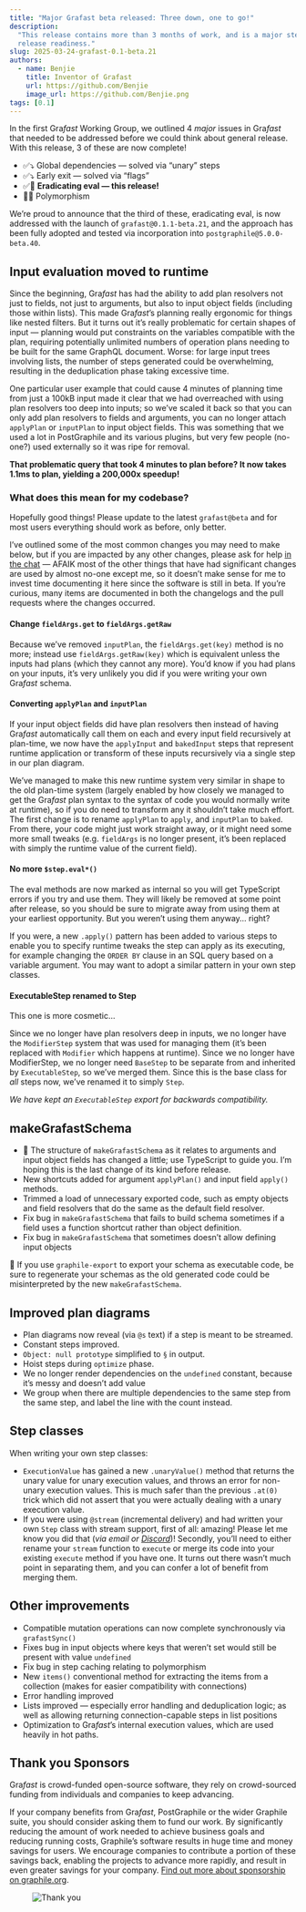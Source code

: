 ```yaml
---
title: "Major Grafast beta released: Three down, one to go!"
description:
  "This release contains more than 3 months of work, and is a major step towards
  release readiness."
slug: 2025-03-24-grafast-0.1-beta.21
authors:
  - name: Benjie
    title: Inventor of Grafast
    url: https://github.com/Benjie
    image_url: https://github.com/Benjie.png
tags: [0.1]
---
```



<p className={styles.intro}>

In the first Gra<em>fast</em> Working Group, we outlined 4 <em>major</em> issues in Gra<em>fast</em>
that needed to be addressed before we could think about general release. With
this release, 3 of these are now complete!

- ✅⤵️ Global dependencies — solved via “unary” steps
- ✅⤵️ Early exit — solved via “flags”
- ✅🎉 **Eradicating eval — this release!**
- 🤔🔜 Polymorphism

We’re proud to announce that the third of these, eradicating eval, is now
addressed with the launch of `grafast@0.1.1-beta.21`, and the approach has been
fully adopted and tested via incorporation into `postgraphile@5.0.0-beta.40`.

</p>

## Input evaluation moved to runtime

Since the beginning, Gra*fast* has had the ability to add plan resolvers not
just to fields, not just to arguments, but also to input object fields
(including those within lists). This made Gra*fast*’s planning really ergonomic
for things like nested filters. But it turns
out it’s really problematic for certain shapes of input — planning would put
constraints on the variables compatible with the plan, requiring potentially
unlimited numbers of operation plans needing to be built for the same GraphQL
document. Worse: for large input trees involving lists, the number of steps
generated could be overwhelming, resulting in the deduplication phase taking
excessive time.

One particular user example that could cause 4 minutes of planning time from
just a 100kB input made it clear that we had overreached with using plan
resolvers too deep into inputs; so we’ve scaled it back so that you can only
add plan resolvers to fields and arguments, you can no longer attach
`applyPlan` or `inputPlan` to input object fields. This was something that we
used a lot in PostGraphile and its various plugins, but very few people
(no-one?) used externally so it was ripe for removal.

<strong>
  That problematic query that took 4 minutes to plan before? It now takes 1.1ms
  to plan, yielding a 200,000x speedup!
</strong>

<!-- truncate-->

### What does this mean for my codebase?

Hopefully good things! Please update to the latest `grafast@beta` and for most
users everything should work as before, only better.

I’ve outlined some of the most common changes you may need to make below, but
if you are impacted by any other changes, please ask for help [in the
chat](https://discord.gg/graphile) — AFAIK most of the other things that have
had significant changes are used by almost no-one except me, so it doesn’t make
sense for me to invest time documenting it here since the software is still in
beta. If you’re curious, many items are documented in both the changelogs and
the pull requests where the changes occurred.

#### Change `fieldArgs.get` to `fieldArgs.getRaw`

Because we’ve removed `inputPlan`, the `fieldArgs.get(key)` method is no more;
instead use `fieldArgs.getRaw(key)` which is equivalent unless the inputs had
plans (which they cannot any more). You’d know if you had plans on your inputs,
it’s very unlikely you did if you were writing your own Gra*fast* schema.

#### Converting `applyPlan` and `inputPlan`

If your input object fields did have plan resolvers then instead of having
Gra*fast* automatically call them on each and every input field recursively at
plan-time, we now have the `applyInput` and `bakedInput` steps that represent
runtime application or transform of these inputs recursively via a single step
in our plan diagram.

We’ve managed to make this new runtime system very similar in shape to the old
plan-time system (largely enabled by how closely we managed to get the
Gra*fast* plan syntax to the syntax of code you would normally write at
runtime), so if you do need to transform any it shouldn’t take much effort. The
first change is to rename `applyPlan` to `apply`, and `inputPlan` to `baked`.
From there, your code might just work straight away, or it might need some more
small tweaks (e.g. `fieldArgs` is no longer present, it’s been replaced with
simply the runtime value of the current field).

#### No more `$step.eval*()`

The eval methods are now marked as internal so you will get TypeScript errors if
you try and use them. They will likely be removed at some point after release,
so you should be sure to migrate away from using them at your earliest
opportunity. But you weren’t using them anyway… right?

If you were, a new `.apply()` pattern has been added to various steps to enable
you to specify runtime tweaks the step can apply as its executing, for example
changing the `ORDER BY` clause in an SQL query based on a variable argument.
You may want to adopt a similar pattern in your own step classes.

#### ExecutableStep renamed to Step

This one is more cosmetic…

Since we no longer have plan resolvers deep in inputs, we no longer have the
`ModifierStep` system that was used for managing them (it’s been replaced with
`Modifier` which happens at runtime). Since we no longer have ModifierStep, we
no longer need `BaseStep` to be separate from and inherited by `ExecutableStep`,
so we’ve merged them. Since this is the base class for _all_ steps now, we’ve
renamed it to simply `Step`.

_We have kept an <code>ExecutableStep</code> export for backwards
compatibility._

## makeGrafastSchema

- 🚨 The structure of `makeGrafastSchema` as it relates to arguments and input
  object fields has changed a little; use TypeScript to guide you. I’m hoping
  this is the last change of its kind before release.
- New shortcuts added for argument `applyPlan()` and input field `apply()`
  methods.
- Trimmed a load of unnecessary exported code, such as empty objects and field
  resolvers that do the same as the default field resolver.
- Fix bug in `makeGrafastSchema` that fails to build schema sometimes if a field
  uses a function shortcut rather than object definition.
- Fix bug in `makeGrafastSchema` that sometimes doesn’t allow defining input
  objects

🚨 If you use `graphile-export` to export your schema as executable code, be
sure to regenerate your schemas as the old generated code could be
misinterpreted by the new `makeGrafastSchema`.

## Improved plan diagrams

- Plan diagrams now reveal (via `@s` text) if a step is meant to be streamed.
- Constant steps improved.
- `Object: null prototype` simplified to `§` in output.
- Hoist steps during `optimize` phase.
- We no longer render dependencies on the `undefined` constant, because it’s
  messy and doesn’t add value
- We group when there are multiple dependencies to the same step from the same
  step, and label the line with the count instead.

## Step classes

When writing your own step classes:

- `ExecutionValue` has gained a new `.unaryValue()` method that returns the
  unary value for unary execution values, and throws an error for non-unary
  execution values. This is much safer than the previous `.at(0)` trick which
  did not assert that you were actually dealing with a unary execution value.
- If you were using `@stream` (incremental delivery) and had written your own
  `Step` class with stream support, first of all: amazing! Please let me know
  you did that (_via email or [Discord](https://discord.gg/graphile)_)!
  Secondly, you’ll need to either rename your `stream` function to `execute` or
  merge its code into your existing `execute` method if you have one. It turns
  out there wasn’t much point in separating them, and you can confer a lot of
  benefit from merging them.

## Other improvements

- Compatible mutation operations can now complete synchronously via
  `grafastSync()`
- Fixes bug in input objects where keys that weren’t set would still be present
  with value `undefined`
- Fix bug in step caching relating to polymorphism
- New `items()` conventional method for extracting the items from a collection
  (makes for easier compatibility with connections)
- Error handling improved
- Lists improved — especially error handling and deduplication logic; as well as
  allowing returning connection-capable steps in list positions
- Optimization to Gra*fast*’s internal execution values, which are used heavily
  in hot paths.

## Thank you Sponsors

Gra*fast* is crowd-funded open-source software, they rely on
crowd-sourced funding from individuals and companies to keep advancing.

If your company benefits from Gra*fast*, PostGraphile or the wider Graphile
suite, you should consider asking them to fund our work. By significantly
reducing the amount of work needed to achieve business goals and reducing
running costs, Graphile’s software results in huge time and money savings for
users. We encourage companies to contribute a portion of these savings back,
enabling the projects to advance more rapidly, and result in even greater
savings for your company.
[Find out more about sponsorship on graphile.org](https://graphile.org/sponsor/).

<figure>

![Thank you](../static/img/news/thank-you.svg)

</figure>
